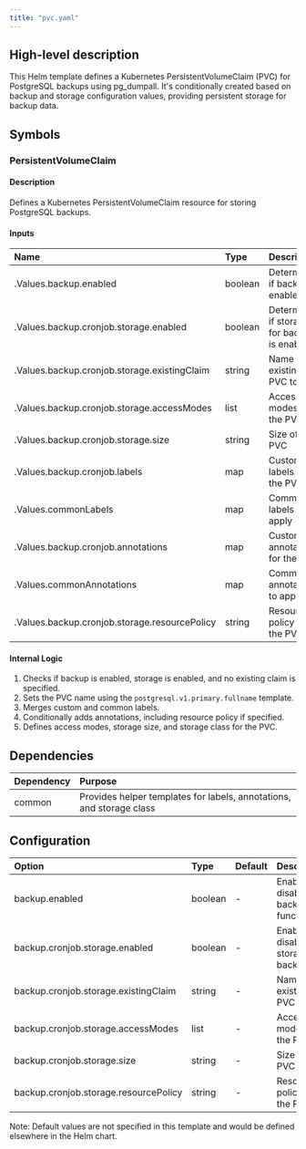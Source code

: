 ```yaml
---
title: "pvc.yaml"
---
```


## High-level description
This Helm template defines a Kubernetes PersistentVolumeClaim (PVC) for PostgreSQL backups using pg_dumpall. It's conditionally created based on backup and storage configuration values, providing persistent storage for backup data.

## Symbols

### PersistentVolumeClaim
#### Description
Defines a Kubernetes PersistentVolumeClaim resource for storing PostgreSQL backups.

#### Inputs
| Name | Type | Description |
|:-----|:-----|:------------|
| .Values.backup.enabled | boolean | Determines if backup is enabled |
| .Values.backup.cronjob.storage.enabled | boolean | Determines if storage for backup is enabled |
| .Values.backup.cronjob.storage.existingClaim | string | Name of an existing PVC to use |
| .Values.backup.cronjob.storage.accessModes | list | Access modes for the PVC |
| .Values.backup.cronjob.storage.size | string | Size of the PVC |
| .Values.backup.cronjob.labels | map | Custom labels for the PVC |
| .Values.commonLabels | map | Common labels to apply |
| .Values.backup.cronjob.annotations | map | Custom annotations for the PVC |
| .Values.commonAnnotations | map | Common annotations to apply |
| .Values.backup.cronjob.storage.resourcePolicy | string | Resource policy for the PVC |

#### Internal Logic
1. Checks if backup is enabled, storage is enabled, and no existing claim is specified.
2. Sets the PVC name using the `postgresql.v1.primary.fullname` template.
3. Merges custom and common labels.
4. Conditionally adds annotations, including resource policy if specified.
5. Defines access modes, storage size, and storage class for the PVC.

## Dependencies
| Dependency | Purpose |
|:-----------|:--------|
| common | Provides helper templates for labels, annotations, and storage class |

## Configuration
| Option | Type | Default | Description |
|:-------|:-----|:--------|:------------|
| backup.enabled | boolean | - | Enables or disables backup functionality |
| backup.cronjob.storage.enabled | boolean | - | Enables or disables storage for backup |
| backup.cronjob.storage.existingClaim | string | - | Name of an existing PVC to use |
| backup.cronjob.storage.accessModes | list | - | Access modes for the PVC |
| backup.cronjob.storage.size | string | - | Size of the PVC |
| backup.cronjob.storage.resourcePolicy | string | - | Resource policy for the PVC |

Note: Default values are not specified in this template and would be defined elsewhere in the Helm chart.